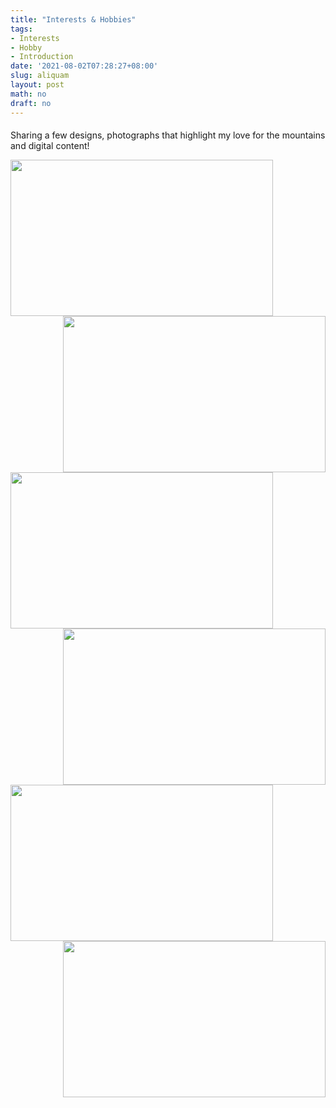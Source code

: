 ```yaml
---
title: "Interests & Hobbies"
tags:
- Interests
- Hobby
- Introduction
date: '2021-08-02T07:28:27+08:00'
slug: aliquam
layout: post
math: no
draft: no
---
```

#### 

Sharing a few designs, photographs that highlight my love for the mountains and digital content!
        
<!--img align="left" width="100" height="100" src="/images/wallpaper1.jpg"-->

<img align="left" width="420" height="250" src="/images/wallpaper1.jpg">
<img align="right" width="420" height="250" src="/images/wallpaper4.png">

<img align="left" width="420" height="250" src="/images/wallpaper5.jpg">
<img align="right" width="420" height="250" src="/images/wallpaper2.jpg">

<img align="left" width="420" height="250" src="/images/wallpaper3.jpg">
<img align="right" width="420" height="250" src="/images/wallpaper6.png">




